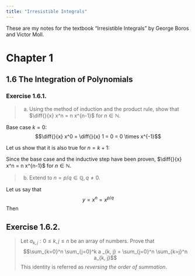 ```yaml
---
title: "Irresistible Integrals"
---
```


These are my notes for the textbook "Irresistible Integrals" by George Boros and Victor Moll.

\clearpage

# Chapter 1

## 1.6 The Integration of Polynomials

### Exercise 1.6.1.

> a) Using the method of induction and the product rule, show that $\diff{}{x} x^n = n x^{n-1}$ for $n \in \mathbb{N}$.

Base case $k=0$:
$$\diff{}{x} x^0 = \diff{}{x} 1 = 0 = 0 \times x^{-1}$$

Let us show that it is also true for $n = k+1$:
\begin{align*}
  \diff{}{x} x^{k+1}
  &= \diff{}{x} \left( x x^k \right) \\
  &= x^k \diff{}{x} x + x \diff{}{x} x^k \\
  &= x^k \times 1 + x \times k x^{k-1} \\
  &= x^k + k \times x^k \\
  &= (k+1) x^k
\end{align*}

Since the base case and the inductive step have been proven, $\diff{}{x} x^n = n x^{n-1}$ for $n \in \mathbb{N}$.

> b) Extend to $n = p/q \in \mathbb{Q}, q \neq 0$.

Let us say that
$$y = x^n = x^{p/q}$$
Then
\begin{align*}
  y^q &= x^p \\
  \diff{y^q}{x} &= \diff{x^p}{x} \\
  q y^{q-1} \diff{y}{x} &= p x^{p-1} \quad \text{implicit differentiation on LHS} \\
  \diff{y}{x} &= \frac{p}{q} \frac{x^{p-1}}{y^{q-1}} \\
  &= \frac{p}{q} \frac{x^{p-1}}{\left( x^{p/q} \right)^{q-1}} \\
  &= \frac{p}{q} \frac{x^{p-1}}{x^{p-p/q}} \\
  &= \frac{p}{q} x^{(p-1) - \left( p-p/q \right)} \\
  &= \frac{p}{q} x^{p/q - 1} \\
  &= n x^{n - 1} \\
\end{align*}

## Exercise 1.6.2.

> Let $a_{k, j}: 0 \leq k, j \leq n$ be an array of numbers. Prove that
> $$\sum_{k=0}^n \sum_{j=0}^k a _{k, j} = \sum_{j=0}^n \sum_{k=j}^n a_{k, j}$$
> This identity is referred as *reversing the order of summation*.
